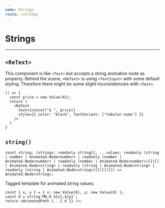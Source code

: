```yaml
---
name: Strings
route: /strings
---
```


# Strings

---

## `<ReText>`

This component is like `<Text>` but accepts a string animation node as property.
Behind the scene, `<ReText>` is using `<TextInput>` with some default styling.
Therefore there might be some slight inconsistencies with `<Text>`.

```tsx
() => {
  const price = new Value(42);
  return (
    <ReText
      text={concat("$ ", price)}
      style={{ color: "black", fontVariant: ["tabular-nums"] }}
    />
  )
}
```

## `string()`

```tsx
const string: (strings: readonly string[], ...values: readonly (string | number | Animated.Node<number> | readonly (number | Animated.Node<number> | readonly (number | Animated.Node<number>)[])[] | Animated.Node<string> | readonly (string | Animated.Node<string> | readonly (string | Animated.Node<string>)[])[])[]) => Animated.Node<string>;
```

Tagged template for animated string values.

```tsx
const { x, y } = { x: new Value(0), y: new Value(0) };
const d = string`M0,0 ${x},${y}`;
return <AnimatedPath {...{ d }} />;
```